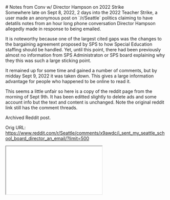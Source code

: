 
<main className={styles.main}>
<div className="p-4">

<div className={styles.title}>
# Notes from Conv w/ Director Hampson on 2022 Strike
</div>

<div className={styles.card}>
Somewhere late on Sept 8, 2022, 2 days into the 2022 Teacher Strike, a user made an anonymous post on `/r/Seattle` politics claiming to have detatils notes from an hour long phone conversation Director Hampson allegedly made in
response to being emailed.

It is noteworthy because one of the largest cited gaps was the changes to the bargaining agreement
proposed by SPS to how Special Education staffing should be handled. Yet, until this point, 
there had been previously almost no information from SPS Administraton or SPS board
explaining why they this was such a large sticking point.

It remained up for some time and gained a number of comments, but by midday Sept 9, 2022 it was taken down. This
gives a large information advantage for people who happened to be online to read it.

This seems a little unfair so here is a copy of the reddit page from the morning of Sept 9th. It has been editted slightly to delete ads and some account info but the text and content is unchanged. Note the original reddit link still has the comment threads.
</div>
<div className={[styles.card, styles.archivecard].join(' ')}>
Archived Reddit post.

Orig URL: <a href="https://www.reddit.com/r/Seattle/comments/x9awdc/i_sent_my_seattle_school_board_director_an_email/?limit=500">https://www.reddit.com/r/Seattle/comments/x9awdc/i_sent_my_seattle_school_board_director_an_email/?limit=500</a>
<iframe className={styles.archiveiframe} src="/archive/hampson-2022-strike-archive.html" />
</div>
</div>


</main>
